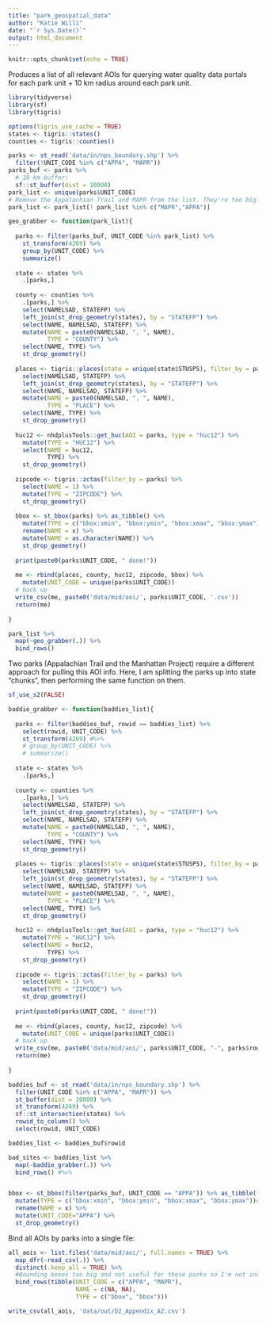 ```yaml
---
title: "park_geospatial_data"
author: "Katie Willi"
date: "`r Sys.Date()`"
output: html_document
---
```


```r
knitr::opts_chunk$set(echo = TRUE)
```

Produces a list of all relevant AOIs for querying water quality data portals for each park unit + 10 km radius around each park unit.

```r
library(tidyverse)
library(sf)
library(tigris)

options(tigris_use_cache = TRUE)
states <- tigris::states()
counties <- tigris::counties()
```

```r
parks <- st_read('data/in/nps_boundary.shp') %>%
  filter(!UNIT_CODE %in% c("APPA", "MAPR"))
parks_buf <- parks %>%
  # 10 km buffer:
  sf::st_buffer(dist = 10000)
park_list <- unique(parks$UNIT_CODE) 
# Remove the Appalachian Trail and MAPR from the list. They're too big.
park_list <- park_list[! park_list %in% c("MAPR","APPA")]

geo_grabber <- function(park_list){
  
  parks <- filter(parks_buf, UNIT_CODE %in% park_list) %>%
    st_transform(4269) %>%
    group_by(UNIT_CODE) %>%      
    summarize()
  
  state <- states %>%
    .[parks,] 
  
  county <- counties %>%
    .[parks,] %>%
    select(NAMELSAD, STATEFP) %>% 
    left_join(st_drop_geometry(states), by = "STATEFP") %>%
    select(NAME, NAMELSAD, STATEFP) %>% 
    mutate(NAME = paste0(NAMELSAD, ", ", NAME),
           TYPE = "COUNTY") %>%
    select(NAME, TYPE) %>%
    st_drop_geometry()
  
  places <- tigris::places(state = unique(state$STUSPS), filter_by = parks) %>% 
    select(NAMELSAD, STATEFP) %>% 
    left_join(st_drop_geometry(states), by = "STATEFP") %>%
    select(NAME, NAMELSAD, STATEFP) %>% 
    mutate(NAME = paste0(NAMELSAD, ", ", NAME),
           TYPE = "PLACE") %>%
    select(NAME, TYPE) %>%
    st_drop_geometry()
  
  huc12 <- nhdplusTools::get_huc(AOI = parks, type = "huc12") %>% 
    mutate(TYPE = "HUC12") %>%
    select(NAME = huc12,
           TYPE) %>%
    st_drop_geometry()
  
  zipcode <- tigris::zctas(filter_by = parks) %>% 
    select(NAME = 1) %>%
    mutate(TYPE = "ZIPCODE") %>%
    st_drop_geometry()
  
  bbox <- st_bbox(parks) %>% as_tibble() %>%
    mutate(TYPE = c("bbox:xmin", "bbox:ymin", "bbox:xmax", "bbox:ymax")) %>%
    rename(NAME = x) %>%
    mutate(NAME = as.character(NAME)) %>%
    st_drop_geometry()
  
  print(paste0(parks$UNIT_CODE, " done!"))
  
  me <- rbind(places, county, huc12, zipcode, bbox) %>%
    mutate(UNIT_CODE = unique(parks$UNIT_CODE)) 
  # back up
  write_csv(me, paste0('data/mid/aoi/', parks$UNIT_CODE, '.csv'))
  return(me)
  
}

park_list %>%
  map(~geo_grabber(.)) %>%
  bind_rows() 
```

Two parks (Appalachian Trail and the Manhattan Project) require a different approach for pulling this AOI info. Here, I am splitting the parks up into state "chunks", then performing the same function on them. 
```r
sf_use_s2(FALSE)

baddie_grabber <- function(baddies_list){
  
  parks <- filter(baddies_buf, rowid == baddies_list) %>%
    select(rowid, UNIT_CODE) %>%
    st_transform(4269) #%>%
    # group_by(UNIT_CODE) %>%      
    # summarize()
  
  state <- states %>%
    .[parks,] 
  
  county <- counties %>%
    .[parks,] %>%
    select(NAMELSAD, STATEFP) %>% 
    left_join(st_drop_geometry(states), by = "STATEFP") %>%
    select(NAME, NAMELSAD, STATEFP) %>% 
    mutate(NAME = paste0(NAMELSAD, ", ", NAME),
           TYPE = "COUNTY") %>%
    select(NAME, TYPE) %>%
    st_drop_geometry()
  
  places <- tigris::places(state = unique(state$STUSPS), filter_by = parks) %>% 
    select(NAMELSAD, STATEFP) %>% 
    left_join(st_drop_geometry(states), by = "STATEFP") %>%
    select(NAME, NAMELSAD, STATEFP) %>% 
    mutate(NAME = paste0(NAMELSAD, ", ", NAME),
           TYPE = "PLACE") %>%
    select(NAME, TYPE) %>%
    st_drop_geometry()
  
  huc12 <- nhdplusTools::get_huc(AOI = parks, type = "huc12") %>% 
    mutate(TYPE = "HUC12") %>%
    select(NAME = huc12,
           TYPE) %>%
    st_drop_geometry()
  
  zipcode <- tigris::zctas(filter_by = parks) %>% 
    select(NAME = 1) %>%
    mutate(TYPE = "ZIPCODE") %>%
    st_drop_geometry()
  
  print(paste0(parks$UNIT_CODE, " done!"))
  
  me <- rbind(places, county, huc12, zipcode) %>%
    mutate(UNIT_CODE = unique(parks$UNIT_CODE)) 
  # back up
  write_csv(me, paste0('data/mid/aoi/', parks$UNIT_CODE, "-", parks$rowid, '.csv'))
  return(me)
  
}

baddies_buf <- st_read('data/in/nps_boundary.shp') %>%
  filter(UNIT_CODE %in% c("APPA", "MAPR")) %>%
  st_buffer(dist = 10000) %>%
  st_transform(4269) %>%
  sf::st_intersection(states) %>%
  rowid_to_column() %>%
  select(rowid, UNIT_CODE)

baddies_list <- baddies_buf$rowid

bad_sites <- baddies_list %>%
  map(~baddie_grabber(.)) %>%
  bind_rows() #%>%


bbox <- st_bbox(filter(parks_buf, UNIT_CODE == "APPA")) %>% as_tibble() %>%
  mutate(TYPE = c("bbox:xmin", "bbox:ymin", "bbox:xmax", "bbox:ymax"))# %>%
  rename(NAME = x) %>%
  mutate(UNIT_CODE="APPA") %>%
  st_drop_geometry()
```

Bind all AOIs by parks into a single file:
```r
all_aois <- list.files('data/mid/aoi/', full.names = TRUE) %>%
  map_dfr(~read_csv(.)) %>%
  distinct(.keep_all = TRUE) %>%
  #Bounding boxes too big and not useful for these parks so I'm not including them:
  bind_rows(tibble(UNIT_CODE = c("APPA", "MAPR"),
                   NAME = c(NA, NA),
                   TYPE = c("bbox", "bbox"))) 

write_csv(all_aois, 'data/out/D2_Appendix_A2.csv')
```

